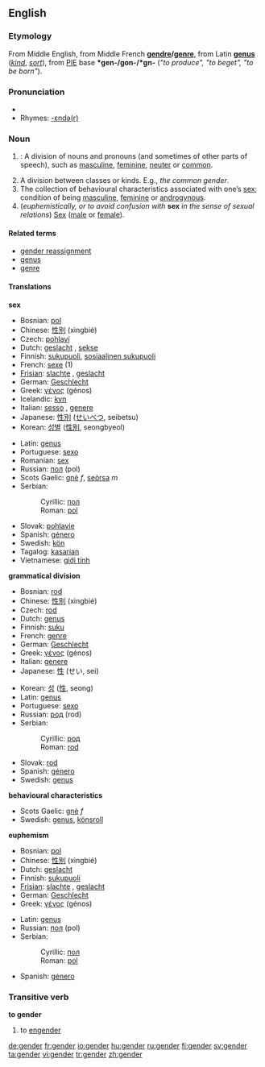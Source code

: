 ==English==
===Etymology===
From Middle English, from Middle French '''[[gendre]]/[[genre]]''', from Latin '''[[genus]]''' (''[[kind]]'', ''[[sort]]''), from [[PIE]] base '''*gen-/gon-/*gn-''' (''"to produce", "to beget", "to be born"'').
{{wikipedia}}

===Pronunciation===
* {{IPA|/ʤɛndə/}}
* Rhymes: [[Rhymes:English:-ɛndə(r)|-ɛndə(r)]]

===Noun===
{{en-noun}}

# {{Grammar}}: A division of nouns and pronouns (and sometimes of other parts of speech), such as [[masculine]], [[feminine]], [[neuter]] or [[common]].
# A division between classes or kinds. E.g., ''the common gender''.
# The collection of behavioural characteristics associated with one’s [[sex]]; condition of being [[masculine]], [[feminine]] or [[androgynous]].
# (''euphemistically, or to avoid confusion with'' '''sex''' ''in the sense of sexual relations'') [[Sex]] ([[male]] or [[female]]).

====Related terms====
*[[gender reassignment]]
*[[genus]]
*[[genre]]

====Translations====
'''sex'''
{{top}}
*Bosnian: [[pol]] {{m}}
*Chinese: [[性別]] (xìngbié)
*Czech: [[pohlaví]] 
*Dutch: [[geslacht]] {{n}}, [[sekse]] {{f}}
*Finnish: [[sukupuoli]], [[sosiaalinen sukupuoli]]
*French: [[sexe]] {{m}} (1)
*[[Frisian]]: [[slachte]] {{n}}, [[geslacht]] {{n}}
*German: [[Geschlecht]] {{n}}
*Greek: [[γένος]] (génos) {{n}}
*Icelandic: [[kyn]] {{n}}
*Italian: [[sesso]] {{m}}, [[genere]] {{m}}
*Japanese: [[性別]] ([[せいべつ]], seibetsu)
*Korean: [[성별]] ([[性別]], seongbyeol)
{{mid}}
*Latin: [[genus]] {{n}}
*Portuguese: [[sexo]] {{m}}
*Romanian: [[sex]] {{n}}
*Russian: [[пол]] (pol) {{m}}
*Scots Gaelic: [[gnè]] ''f'', [[seòrsa]] ''m''
*Serbian:
*:Cyrillic: [[пол]] {{m}}
*:Roman: [[pol]] {{m}}
*Slovak: [[pohlavie]] {{n}}
*Spanish: [[género]] {{m}}
*Swedish: [[kön]] {{n}}
*Tagalog: [[kasarian]] {{n}}
*Vietnamese: [[giới tính]]
{{bottom}}

'''grammatical division'''
{{top}}
*Bosnian: [[rod#Bosnian|rod]] {{m}}
*Chinese: [[性別]] (xìngbié)
*Czech: [[rod#Czech|rod]] {{m}}
*Dutch: [[genus]] {{n}}
*Finnish: [[suku]]
*French: [[genre]] {{m}}
*German: [[Geschlecht]] {{n}}
*Greek: [[γένος]] (génos) {{n}}
*Italian: [[genere]]
*Japanese: [[性]] (せい, sei)
{{mid}}
*Korean: [[성]] ([[性]], seong)
*Latin: [[genus]]
*Portuguese: [[sexo]] {{m}}
*Russian: [[род]] (rod) {{m}}
*Serbian:
*:Cyrillic: [[род]] {{m}}
*:Roman: [[rod#Serbian|rod]] {{m}}
*Slovak: [[rod#Slovak|rod]] {{m}}
*Spanish: [[género]] {{m}}
*Swedish: [[genus]] {{n}}
{{bottom}}

'''behavioural characteristics'''
{{top}}
{{mid}}
*Scots Gaelic: [[gnè]] ''f''
*Swedish: [[genus]], [[könsroll]]
{{bottom}}

'''euphemism'''
{{top}}
*Bosnian: [[pol]] {{m}}
*Chinese: [[性別]] (xìngbié)
*Dutch: [[geslacht]] {{n}}
*Finnish: [[sukupuoli]]
*[[Frisian]]: [[slachte]] {{n}}, [[geslacht]] {{n}}
*German: [[Geschlecht]] {{n}}
*Greek: [[γένος]] (génos) {{n}}
{{mid}}
*Latin: [[genus]] {{n}}
*Russian: [[пол]] (pol) {{m}}
*Serbian:
*:Cyrillic: [[пол]] {{m}}
*:Roman: [[pol]] {{m}}
*Spanish: [[género]] {{m}}
{{bottom}}

===Transitive verb===
'''to gender'''

# to [[engender]]

[[de:gender]]
[[fr:gender]]
[[io:gender]]
[[hu:gender]]
[[ru:gender]]
[[fi:gender]]
[[sv:gender]]
[[ta:gender]]
[[vi:gender]]
[[tr:gender]]
[[zh:gender]]